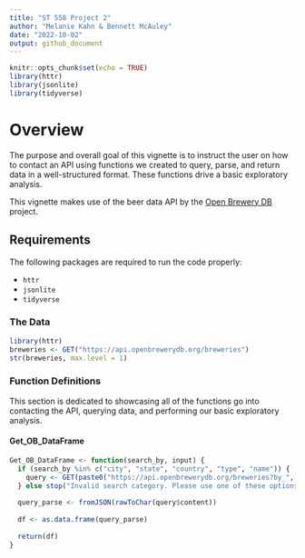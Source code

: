 ```yaml
---
title: "ST 558 Project 2"
author: "Melanie Kahn & Bennett McAuley"
date: "2022-10-02"
output: github_document
---
```


```r
knitr::opts_chunk$set(echo = TRUE)
library(httr)
library(jsonlite)
library(tidyverse)
```

# Overview

The purpose and overall goal of this vignette is to instruct the user on how to contact an API using functions we created to query, parse, and return data in a well-structured format. These functions drive a basic exploratory analysis.

This vignette makes use of the beer data API by the [Open Brewery DB](https://www.openbrewerydb.org/faq) project.

## Requirements {.tabset}

The following packages are required to run the code properly:

- `httr`
- `jsonlite`
- `tidyverse`

### The Data 

```r
library(httr)
breweries <- GET("https://api.openbrewerydb.org/breweries")
str(breweries, max.level = 1)
```

### Function Definitions

This section is dedicated to showcasing all of the functions go into contacting the API, querying data, and performing our basic exploratory analysis.

#### Get_OB_DataFrame

```r
Get_OB_DataFrame <- function(search_by, input) {
  if (search_by %in% c("city", "state", "country", "type", "name")) {
    query <- GET(paste0("https://api.openbrewerydb.org/breweries?by_", search_by, "=", input))
  } else stop("Invalid search category. Please use one of these options: 'city', 'state', 'country', 'type' or 'name'.")
  
  query_parse <- fromJSON(rawToChar(query$content))
  
  df <- as.data.frame(query_parse)
  
  return(df)
}
```

